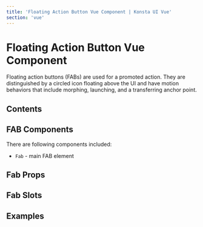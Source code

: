 ```yaml
---
title: 'Floating Action Button Vue Component | Konsta UI Vue'
section: 'vue'
---
```



# Floating Action Button Vue Component

Floating action buttons (FABs) are used for a promoted action. They are distinguished by a circled icon floating above the UI and have motion behaviors that include morphing, launching, and a transferring anchor point.

## Contents

## FAB Components

There are following components included:

- `Fab` - main FAB element

## Fab Props

<FabProps />

## Fab Slots

<FabSlots />

## Examples

<FabExample />
